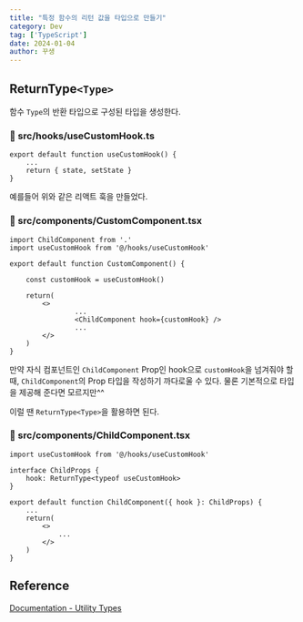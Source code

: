 ```yaml
---
title: "특정 함수의 리턴 값을 타입으로 만들기"
category: Dev
tag: ['TypeScript']
date: 2024-01-04
author: 꾸생
---
```


## ReturnType`<Type>`

함수 `Type`의 반환 타입으로 구성된 타입을 생성한다.

### 📁 src/hooks/useCustomHook.ts

```tsx
export default function useCustomHook() {
	...
	return { state, setState }
}
```

예를들어 위와 같은 리액트 훅을 만들었다.

### 📁 src/components/CustomComponent.tsx

```tsx
import ChildComponent from '.'
import useCustomHook from '@/hooks/useCustomHook'

export default function CustomComponent() {

	const customHook = useCustomHook()

	return(
		<>
				...
				<ChildComponent hook={customHook} />
				...
		</>
	)
}
```

만약 자식 컴포넌트인 `ChildComponent` Prop인 hook으로 `customHook`을 넘겨줘야 할 때, `ChildComponent`의 Prop 타입을 작성하기 까다로울 수 있다. 물론 기본적으로 타입을 제공해 준다면 모르지만^^

이럴 땐 `ReturnType<Type>`을 활용하면 된다.

### 📁 src/components/ChildComponent.tsx

```tsx
import useCustomHook from '@/hooks/useCustomHook'

interface ChildProps {
	hook: ReturnType<typeof useCustomHook>
}

export default function ChildComponent({ hook }: ChildProps) {
	...
	return(
		<>
			...
		</>
	)
}
```

## Reference

[Documentation - Utility Types](https://www.typescriptlang.org/ko/docs/handbook/utility-types.html#returntypetype)